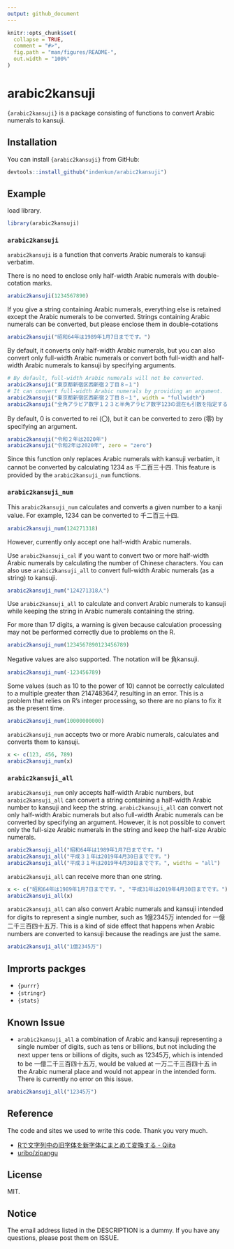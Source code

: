 ```yaml
---
output: github_document
---
```


<!-- README.md is generated from README.Rmd. Please edit that file -->

```r
knitr::opts_chunk$set(
  collapse = TRUE,
  comment = "#>",
  fig.path = "man/figures/README-",
  out.width = "100%"
)
```

# arabic2kansuji

<!-- badges: start -->
<!-- badges: end -->

`{arabic2kansuji}` is a package consisting of functions to convert Arabic numerals to kansuji.

## Installation

You can install `{arabic2kansuji}` from GitHub:

``` r
devtools::install_github("indenkun/arabic2kansuji")
```

## Example

load library.

```r
library(arabic2kansuji)
```

### `arabic2kansuji`

`arabic2kansuji` is a function that converts Arabic numerals to kansuji verbatim.

There is no need to enclose only half-width Arabic numerals with double-cotation marks.

```r
arabic2kansuji(1234567890)
```

If you give a string containing Arabic numerals, everything else is retained except the Arabic numerals to be converted. Strings containing Arabic numerals can be converted, but please enclose them in double-cotations

```r
arabic2kansuji("昭和64年は1989年1月7日までです。")
```

By default, it converts only half-width Arabic numerals, but you can also convert only full-width Arabic numerals or convert both full-width and half-width Arabic numerals to kansuji by specifying arguments.

```r
# By default, full-width Arabic numerals will not be converted.
arabic2kansuji("東京都新宿区西新宿２丁目８−１")
# It can convert full-width Arabic numerals by providing an argument.
arabic2kansuji("東京都新宿区西新宿２丁目８−１", width = "fullwidth")
arabic2kansuji("全角アラビア数字１２３と半角アラビア数字123の混在も引数を指定すると変換できます。", width = "all")
```

By default, 0 is converted to rei (〇), but it can be converted to zero (零) by specifying an argument.

```r
arabic2kansuji("令和２年は2020年")
arabic2kansuji("令和2年は2020年", zero = "zero")
```

Since this function only replaces Arabic numerals with kansuji verbatim, it cannot be converted by calculating 1234 as 千二百三十四. This feature is provided by the `arabic2kansuji_num` functions.

### `arabic2kansuji_num`

This `arabic2kansuji_num` calculates and converts a given number to a kanji value. For example, 1234 can be converted to 千二百三十四.

```r
arabic2kansuji_num(124271318)
```

However, currently only accept one half-width Arabic numerals.

Use `arabic2kansuji_cal` if you want to convert two or more half-width Arabic numerals by calculating the number of Chinese characters. You can also use `arabic2kansuji_all` to convert full-width Arabic numerals (as a string) to kansuji.

```r
arabic2kansuji_num("124271318人")
```

Use `arabic2kansuji_all` to calculate and convert Arabic numerals to kansuji while keeping the string in Arabic numerals containing the string.

For more than 17 digits, a warning is given because calculation processing may not be performed correctly due to problems on the R.

```r
arabic2kansuji_num(1234567890123456789)
```

Negative values are also supported. The notation will be 負kansuji.

```r
arabic2kansuji_num(-123456789)
```

Some values (such as 10 to the power of 10) cannot be correctly calculated to a multiple greater than 2147483647, resulting in an error. This is a problem that relies on R's integer processing, so there are no plans to fix it as the present time.

```r
arabic2kansuji_num(10000000000)
```

`arabic2kansuji_num` accepts two or more Arabic numerals, calculates and converts them to kansuji.

```r
x <- c(123, 456, 789)
arabic2kansuji_num(x)
```

### `arabic2kansuji_all`

`arabic2kansuji_num` only accepts half-width Arabic numbers, but `arabic2kansuji_all` can convert a string containing a half-width Arabic number to kansuji and keep the string. `arabic2kansuji_all` can convert not only half-width Arabic numerals but also full-width Arabic numerals can be converted by specifying an argument. However, it is not possible to convert only the full-size Arabic numerals in the string and keep the half-size Arabic numerals.

```r
arabic2kansuji_all("昭和64年は1989年1月7日までです。")
arabic2kansuji_all("平成３１年は2019年4月30日までです。")
arabic2kansuji_all("平成３１年は2019年4月30日までです。", widths = "all")
```

`arabic2kansuji_all` can receive more than one string.

```r
x <- c("昭和64年は1989年1月7日までです。", "平成31年は2019年4月30日までです。")
arabic2kansuji_all(x)
```

`arabic2kansuji_all` can also convert Arabic numerals and kansuji intended for digits to represent a single number, such as 1億2345万 intended for 一億二千三百四十五万. This is a kind of side effect that happens when Arabic numbers are converted to kansuji because the readings are just the same.

```r
arabic2kansuji_all("1億2345万")
```

## Improrts packges

* `{purrr}`
* `{stringr}`
* `{stats}`

## Known Issue

* `arabic2kansuji_all` a combination of Arabic and kansuji representing a single number of digits, such as tens or billions, but not including the next upper tens or billions of digits, such as 12345万, which is intended to be 一億二千三百四十五万, would be valued at 一万二千三百四十五 in the Arabic numeral place and would not appear in the intended form. There is currently no error on this issue.

```r
arabic2kansuji_all("12345万")
```

## Reference

The code and sites we used to write this code. Thank you very much.

* [Rで文字列中の旧字体を新字体にまとめて変換する - Qiita](https://qiita.com/hzm_0901/items/c77bec84d261e0ae2bfe)
* [uribo/zipangu](https://github.com/uribo/zipangu)

## License

MIT.

## Notice

The email address listed in the DESCRIPTION is a dummy. If you have any questions, please post them on ISSUE.
